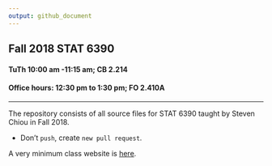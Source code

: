 ```yaml
---
output: github_document
---
```


**Fall 2018 STAT 6390**
---

#### TuTh 10:00 am -11:15 am; CB 2.214

#### Office hours: 12:30 pm to 1:30 pm; FO 2.410A

---
The repository consists of all source files for STAT 6390 taught by Steven Chiou in Fall 2018.

* Don't `push`, create `new pull request`.

A very minimum class website is [here](http://www.sychiou.com/stat6390).